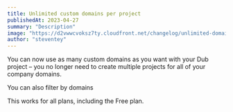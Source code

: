 ```yaml
---
title: Unlimited custom domains per project
publishedAt: 2023-04-27
summary: "Description"
image: "https://d2vwwcvoksz7ty.cloudfront.net/changelog/unlimited-domains.png"
author: "steventey"
---
```


You can now use as many custom domains as you want with your Dub project – you no longer need to create multiple projects for all of your company domains.

You can also filter by domains

This works for all plans, including the Free plan.
